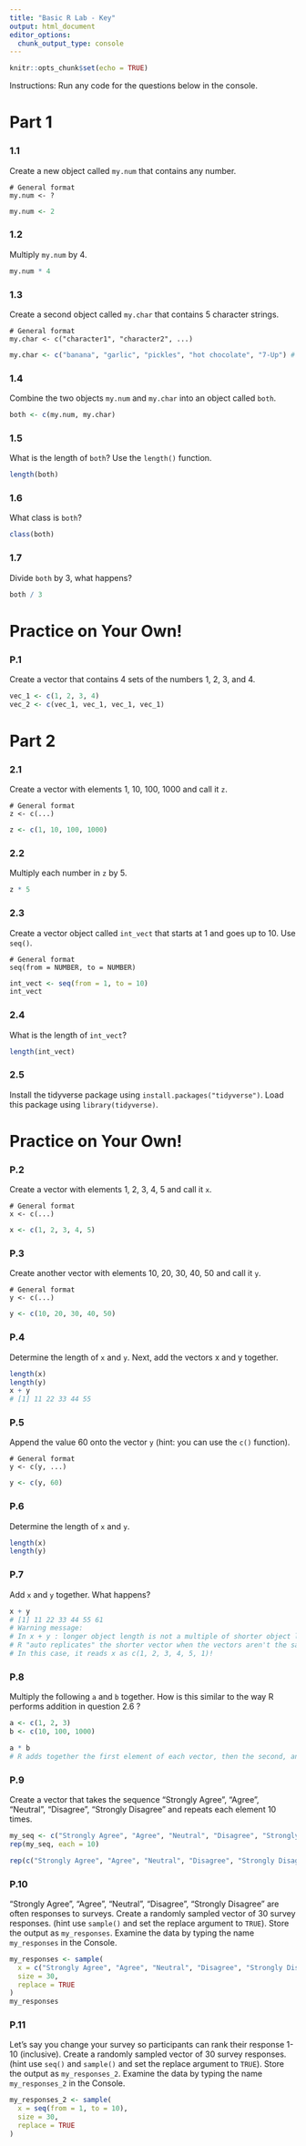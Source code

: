 ```yaml
---
title: "Basic R Lab - Key"
output: html_document
editor_options: 
  chunk_output_type: console
---
```


```r
knitr::opts_chunk$set(echo = TRUE)
```

Instructions: Run any code for the questions below in the console.

# Part 1

### 1.1 

Create a new object called `my.num` that contains any number.

```
# General format
my.num <- ?
```

```r
my.num <- 2
```

### 1.2

Multiply `my.num` by 4.

```r
my.num * 4
```

### 1.3

Create a second object called `my.char` that contains 5 character strings.

```
# General format
my.char <- c("character1", "character2", ...)
```

```r
my.char <- c("banana", "garlic", "pickles", "hot chocolate", "7-Up") # Again,these can be anything
```

### 1.4

Combine the two objects `my.num` and `my.char` into an object called `both`.

```r
both <- c(my.num, my.char)
```

### 1.5

What is the length of `both`? Use the `length()` function.

```r
length(both)
```

### 1.6 

What class is `both`?

```r
class(both)
```

### 1.7

Divide `both` by 3, what happens?

```r
both / 3
```

# Practice on Your Own!

### P.1

Create a vector that contains 4 sets of the numbers 1, 2, 3, and 4.

```r
vec_1 <- c(1, 2, 3, 4)
vec_2 <- c(vec_1, vec_1, vec_1, vec_1)
```


# Part 2

### 2.1 

Create a vector with elements 1, 10, 100, 1000 and call it `z`.

```
# General format
z <- c(...)
```
 
```r
z <- c(1, 10, 100, 1000)
```

### 2.2

Multiply each number in `z` by 5.
 
```r
z * 5
```

### 2.3

Create a vector object called `int_vect` that starts at 1 and goes up to 10. Use `seq()`.

```
# General format
seq(from = NUMBER, to = NUMBER)
```

```r
int_vect <- seq(from = 1, to = 10)
int_vect
```

### 2.4

What is the length of `int_vect`?

```r
length(int_vect)
```

### 2.5

Install the tidyverse package using `install.packages("tidyverse")`. Load this package using `library(tidyverse)`.

# Practice on Your Own!

### P.2

Create a vector with elements 1, 2, 3, 4, 5 and call it `x`.

```
# General format
x <- c(...)
```
 
```r
x <- c(1, 2, 3, 4, 5)
```

### P.3

Create another vector with elements 10, 20, 30, 40, 50 and call it `y`.

```
# General format
y <- c(...)
```

```r
y <- c(10, 20, 30, 40, 50)
```

### P.4

Determine the length of `x` and `y`. Next, add the vectors x and y together.

```r
length(x)
length(y)
x + y
# [1] 11 22 33 44 55
```

### P.5

Append the value 60 onto the vector `y` (hint: you can use the `c()` function).

```
# General format
y <- c(y, ...)
```

```r
y <- c(y, 60)
```

### P.6

Determine the length of `x` and `y`.

```r
length(x)
length(y)
```

### P.7

Add `x` and `y` together. What happens?

```r
x + y
# [1] 11 22 33 44 55 61
# Warning message:
# In x + y : longer object length is not a multiple of shorter object length
# R "auto replicates" the shorter vector when the vectors aren't the same length - this is not what we want!
# In this case, it reads x as c(1, 2, 3, 4, 5, 1)!
```

### P.8

Multiply the following `a` and `b` together. How is this similar to the way R performs addition in question 2.6 ?

```r
a <- c(1, 2, 3)
b <- c(10, 100, 1000)
```

```r
a * b
# R adds together the first element of each vector, then the second, and so on. This order also applies when multiplying!
```

### P.9

Create a vector that takes the sequence "Strongly Agree", "Agree", "Neutral", "Disagree", "Strongly Disagree" and repeats each element 10 times.

```r
my_seq <- c("Strongly Agree", "Agree", "Neutral", "Disagree", "Strongly Disagree")
rep(my_seq, each = 10)

rep(c("Strongly Agree", "Agree", "Neutral", "Disagree", "Strongly Disagree"), each = 10)
```

### P.10

"Strongly Agree", "Agree", "Neutral", "Disagree", "Strongly Disagree" are often responses to surveys. Create a randomly sampled vector of 30 survey responses. (hint use `sample()` and set the replace argument to `TRUE`). Store the output as `my_responses`. Examine the data by typing the name `my_responses` in the Console.

```r
my_responses <- sample(
  x = c("Strongly Agree", "Agree", "Neutral", "Disagree", "Strongly Disagree"),
  size = 30,
  replace = TRUE
)
my_responses
```

### P.11

Let's say you change your survey so participants can rank their response 1-10 (inclusive). Create a randomly sampled vector of 30 survey responses. (hint use `seq()` and `sample()` and set the replace argument to `TRUE`). Store the output as `my_responses_2`. Examine the data by typing the name `my_responses_2` in the Console.

```r
my_responses_2 <- sample(
  x = seq(from = 1, to = 10),
  size = 30,
  replace = TRUE
)
```
